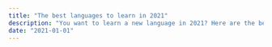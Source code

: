 ---
title: "The best languages to learn in 2021"
description: "You want to learn a new language in 2021? Here are the best languages to learn in 2021."
date: "2021-01-01"
---
